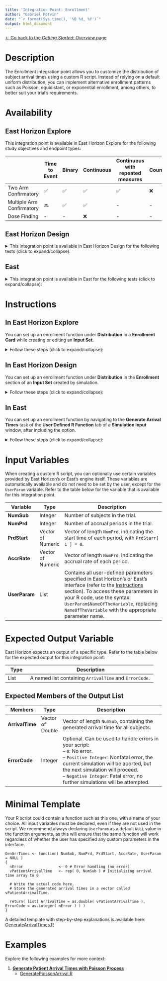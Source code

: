 ```yaml
---
title: 'Integration Point: Enrollment'
author: "Gabriel Potvin"
date: "`r format(Sys.time(), '%B %d, %Y')`"
output: html_document
---
```


[$\leftarrow$ Go back to the *Getting Started: Overview* page](Overview.html)

# Description

The Enrollment integration point allows you to customize the distribution of subject arrival times using a custom R script. Instead of relying on a default uniform distribution, you can implement alternative enrollment patterns such as Poisson, equidistant, or exponential enrollment, among others, to better suit your trial's requirements.

# Availability

## East Horizon Explore

This integration point is available in East Horizon Explore for the following study objectives and endpoint types:

||Time to Event|Binary|Continuous|Continuous with repeated measures|Count|Composite|Dual TTE-TTE|Dual TTE-Binary|
|----------------|--|--|--|--|--|--|--|--|
|Two Arm Confirmatory|✅|✅|✅|✅|❌|❌|🔜|🔜|
|Multiple Arm Confirmatory|🔜|✅|✅|-|-|-|-|-|
|Dose Finding|-|-|❌|-|-|-|-|-|

## East Horizon Design

<details>
<summary>This integration point is available in East Horizon Design for the following tests (click to expand/collapse):</summary>

|Test|Study Objective|Endpoint|Availability|
|-------|-----|-----|--|
|Single Mean (One Arm Design)|One Arm Exploratory/Confirmatory|Continuous|❌|
|Mean of Paired Differences (Paired Design)|One Arm Exploratory/Confirmatory|Continuous|❌|
|Mean of paired Ratios (Paired Design)|One Arm Exploratory/Confirmatory|Continuous|❌|
|Single Proportion (One Arm Design)|One Arm Exploratory/Confirmatory|Binary|❌|
|Simon's Two Stage (One Arm Design)|One Arm Exploratory/Confirmatory|Binary|❌|
|Logrank Weibull Distribution (One Arm Design)|One Arm Exploratory/Confirmatory|Time to Event|❌|
|Parametric Weibull Distribution (One Arm Design)|One Arm Exploratory/Confirmatory|Time to Event|❌|
|Logrank Exponential Distribution (One Arm Design)|One Arm Exploratory/Confirmatory|Time to Event|❌|
|Single Poisson Rate (One Arm Design)|One Arm Exploratory/Confirmatory|Count|❌|
|Difference of Means (Parallel Design)|Two Arm Confirmatory|Continuous|✅|
|Ratio of Means (Parallel Design)|Two Arm Confirmatory|Continuous|❌|
|Difference of Means (Crossover Design)|Two Arm Confirmatory|Continuous|❌|
|Ratio of Means (Crossover Design)|Two Arm Confirmatory|Continuous|❌|
|Difference of Proportions (Parallel Design)|Two Arm Confirmatory|Binary|✅|
|Ratio of Proportions (Parallel Design)|Two Arm Confirmatory|Binary|✅|
|Odds Ratio of Proportions (Parallel Design)|Two Arm Confirmatory|Binary|✅|
|Fisher's Exact (Parallel Design)|Two Arm Confirmatory|Binary|❌|
|Logrank Test Given Accrual Duration and Accrual Rates (Parallel Design)|Two Arm Confirmatory|Time to Event|✅|
|Logrank Test Given Accrual Duration and Study Duration (Parallel Design)|Two Arm Confirmatory|Time to Event|✅|
|Logrank Test Given Accrual Duration and Accrual Rates (Population Enrichment)|Two Arm Confirmatory|Time to Event|❌|
|Ratio of Poisson Rates (Parallel Design)|Two Arm Confirmatory|Count|❌|
|Ratio of Negative Binomial Rates (Parallel Design)|Two Arm Confirmatory|Count|❌|
|Win Ratio (Parallel Design)|Two Arm Confirmatory|Composite|❌|
|MAMS Difference of Means (Pairwise Comparisons to Control)|Multiple Arm Confirmatory|Continuous|🔜|
|MAMS Difference of Means: Combining P-Values (Pairwise Comparisons to Control)|Multiple Arm Confirmatory|Continuous|❌|
|MAMS Difference of Proportions (Pairwise Comparisons to Control)|Multiple Arm Confirmatory|Binary|🔜|
|MAMS Difference of Proportions: Combining P-Values (Pairwise Comparisons to Control)|Multiple Arm Confirmatory|Binary|❌|
|MAMS Logrank (Pairwise Comparisons to Control)|Multiple Arm Confirmatory|Time to Event|🔜|
|MAMS Logrank: Combining P-Values (Pairwise Comparisons to Control)|Multiple Arm Confirmatory|Time to Event|🔜|
</details>

## East

<details>
<summary>This integration point is available in East for the following tests (click to expand/collapse):</summary>

|Test|Number of Samples|Endpoint|Availability|
|-------|-----|-----|--|
|Difference of Means (Parallel Design)|Two Samples|Continuous|✅|
|Difference of Proportions (Parallel Design)|Two Samples|Discrete|✅|
|Ratio of Proportions (Parallel Design)|Two Samples|Discrete|✅|
|Odds Ratio of Proportions (Parallel Design)|Two Samples|Discrete|✅|
|Logrank Test Given Accrual Duration and Accrual Rates (Parallel Design)|Two Samples|Survival|✅|
|Logrank Test Given Accrual Duration and Study Duration (Parallel Design)|Two Samples|Survival|✅|
|Chi-Square for Specified Proportions in C Categories (Single Arm Design)|Many Samples|Discrete|✅|
|Two Group Chi-Square for Proportions in C Categories (Parallel Design)|Many Samples|Discrete|✅|
|Multiple Looks - Combining P-Values (Pairwise Comparisons to Control - Difference of Means)|Many Samples|Continuous|❌|
|Multiple Looks - Combining P-Values (Multiple Pairwise Comparisons to Control - Difference of Proportions)|Many Samples|Discrete|❌|
|Multiple Looks - Combining P-Values (Pairwise Comparisons to Control - Logrank Test)|Many Samples|Survival|❌|
</details>

# Instructions

## In East Horizon Explore

You can set up an enrollment function under **Distribution** in a **Enrollment Card** while creating or editing an **Input Set**.

<details>
<summary>Follow these steps (click to expand/collapse):</summary>

1. Select **User Specified-R** from the dropdown in the **Distribution** field in the **Enrollment Card**.
1. Browse and select the appropriate R file (`filename.r`) from your computer, or use the built-in **R Code Assistant** to create one. This file should contain function(s) written to perform various tasks to be used throughout your Project.
1. Choose the appropriate function name. If the expected function is not displaying, then check your R code for errors.
1. Set any required user parameters (variables) as needed for your function using **+ Add Variables**.
1. Continue creating your project.

For a visual guide of where to find the option, refer to the screenshot below:

![](GettingStarted_files/enrollment.png)
</details>

## In East Horizon Design

You can set up an enrollment function under **Distribution** in the **Enrollment** section of an **Input Set** created by simulation.

<details>
<summary>Follow these steps (click to expand/collapse):</summary>

1. Create and compute a first **analytical design input set**.
1. Navigate to the Results section and **simulate** the analytical design.
1. Navigate to the new **simulation input set** that was created.
1. Select **User Specified-R** from the dropdown in the **Distribution** field in the **Enrollment** tab.
1. Browse and select the appropriate R file (`filename.r`) from your computer, or use the built-in **R Code Assistant** to create one. This file should contain function(s) written to perform various tasks to be used throughout your Project.
1. Choose the appropriate function name. If the expected function is not displaying, then check your R code for errors.
1. Set any required user parameters (variables) as needed for your function using **+ Add Variables**.
1. Continue creating your project.

For a visual guide of where to find the option, refer to the screenshot below:

![](GettingStarted_files/enrollmentDesign.png)
</details>

## In East

You can set up an enrollment function by navigating to the **Generate Arrival Times** task of the **User Defined R Function** tab of a **Simulation Input** window, after including the option.

<details>
<summary>Follow these steps (click to expand/collapse):</summary>

1. Choose the appropriate test in the **Design** tab.
1. If you see the **Design Input** window, compute the scenario using the **Compute** button, save the design using the **Save in Workbook** button, then navigate to the **Simulation Input** window by clicking on the **Simulate Design** button under **Library**.
1. Click on the **Include Options** button on the top right corner of the **Simulation Input** window and select both **Accrual / Dropouts** and **User Defined R Function**.
1. In the tab **User Defined R Function**, a list of tasks will appear. Place your cursor in the **File Name** field for the task **Generate Arrival Times**.
1. Click on the button **Browse...** to select the appropriate R file (`filename.r`) from your computer. This file should contain function(s) written to perform various tasks to be used throughout your Project.
1. Specify the function name you want to initialize. To copy the function's name from the R script, click on the button **View**.
1. Set any required user parameters (variables) as needed for your function using the button **Add/Edit Variables**.
1. Continue setting up your project.

For a visual guide of where to find the option, refer to the screenshot below:

![](GettingStarted_files/enrollmentEast.png)

</details>

# Input Variables

When creating a custom R script, you can optionally use certain variables provided by East Horizon's or East's engine itself. These variables are automatically available and do not need to be set by the user, except for the `UserParam` variable. Refer to the table below for the variable that is available for this integration point.

| **Variable**   | **Type** | **Description**                                                                 |
|----------------|--------------|---------------------------------------------------------------------------------|
|**NumSub**|Integer|Number of subjects in the trial.|
|**NumPrd**|Integer|Number of accrual periods in the trial.|
|**PrdStart**|Vector of Numeric|Vector of length `NumPrd`, indicating the start time of each period, with `PrdStarr[ 1 ] = 0`.|
|**AccrRate**|Vector of Numeric|Vector of length `NumPrd`, indicating the accrual rate of each period.|
| **UserParam**  | List     | Contains all user-defined parameters specified in East Horizon's or East's interface (refer to the [Instructions](#instructions) section). To access these parameters in your R code, use the syntax: `UserParam$NameOfTheVariable`, replacing `NameOfTheVariable` with the appropriate parameter name. |

# Expected Output Variable

East Horizon expects an output of a specific type. Refer to the table below for the expected output for this integration point:

| **Type**  | **Description**                                                                                  |
|------------------|--------------------------------------------------------------------------------------------------|
| List  | A named list containing `ArrivalTime` and `ErrorCode`.                    |

## Expected Members of the Output List

| **Members**     | **Type**  | **Description**                                                                                  |
|----------------|--------------|---------------------------------------------------------------------------------|
| **ArrivalTime**   | Vector of Double  | Vector of length `NumSub`, containing the generated arrival time for all subjects.|
| **ErrorCode**   | Integer  | Optional. Can be used to handle errors in your script:<br>– `0`: No error.<br> – `Positive Integer`: Nonfatal error, the current simulation will be aborted, but the next simulation will proceed.<br>– `Negative Integer`: Fatal error, no further simulations will be attempted.                  |

# Minimal Template

Your R script could contain a function such as this one, with a name of your choice. All input variables must be declared, even if they are not used in the script. We recommend always declaring `UserParam` as a default `NULL` value in the function arguments, as this will ensure that the same function will work regardless of whether the user has specified any custom parameters in the interface.

```
GenArrTimes <- function( NumSub, NumPrd, PrdStart, AccrRate, UserParam = NULL )
{
  nError        	    <- 0 # Error handling (no error)
  vPatientArrivalTime 	<- rep( 0, NumSub ) # Initializing arrival time array to 0
  
  # Write the actual code here.
  # Store the generated arrival times in a vector called vPatientArrivalTime.

  return( list( ArrivalTime = as.double( vPatientArrivalTime ), ErrorCode = as.integer( nError ) ) )
}
```

A detailed template with step-by-step explanations is available here: [GenerateArrivalTimes.R](https://github.com/Cytel-Inc/CyneRgy/blob/main/inst/Templates/GenerateArrivalTimes.R) 

# Examples

Explore the following examples for more context:

1. [**Generate Patient Arrival Times with Poisson Process**](GeneratePoissonArrival.html)
    - [GeneratePoissonArrival.R](https://github.com/Cytel-Inc/CyneRgy/blob/main/inst/Examples/GeneratePoissonArrival/R/GeneratePoissonArrival.R)

